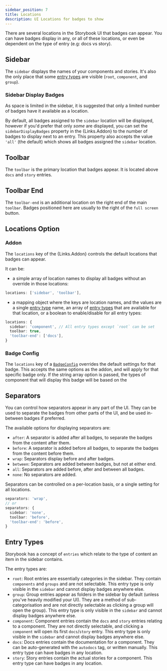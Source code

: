 ```yaml
---
sidebar_position: 7
title: Locations
description: UI Locations for badges to show
---
```



There are several locations in the Storybook UI that badges can appear. You can have badges display
in any, or all of these locations, or even be dependent on the type of entry (e.g: docs vs story).

## Sidebar

The `sidebar` displays the names of your components and stories. It's also the only place that some
[entry types](#entry-types) are visible (`root`, `component`, and `group`).

### Sidebar Display Badges

As space is limited in the sidebar, it is suggested that only a limited number of badges have it
available as a location.

By default, all badges assigned to the `sidebar` location will be displayed, however if you'd prefer
that only _some_ are displayed, you can set the `sidebarDisplayBadges` property in the {Links.Addon}
to the number of badges to display next to an entry. This property also accepts the value `'all'`
(the default) which shows all badges assigned the `sidebar` location.

## Toolbar

The `toolbar` is the primary location that badges appear. It is located above `docs` and `story`
entries.

## Toolbar End

The `toolbar-end` is an additional location on the right end of the main `toolbar`. Badges
positioned here are usually to the right of the `full screen` button.

## Locations Option

### Addon

The `locations` key of the {Links.Addon} controls the default locations that badges can appear.

It can be:

- a simple array of location names to display all badges without an override in those locations:

```ts
locations: ['sidebar', 'toolbar'],
```

- a mapping object where the keys are location names, and the values are a single
  [entry type](#entry-types) name, an array of [entry types](#entry-types) that are available for
  that location, or a boolean to enable/disable for all entry types:

```ts
locations: {
  sidebar: 'component', // All entry types except `root` can be set
  toolbar: true,
  'toolbar-end': ['docs'],
}
```

### Badge Config

The `locations` key of a [`BadgeConfig`](./badge-map.mdx#badge-config) overrides the default
settings for that badge. This accepts the same options as the addon, and will apply for that
specific badge only. If the string array option is passed, the types of component that will display
this badge will be based on the

## Separators

You can control how separators appear in any part of the UI. They can be used to separate the badges
from other parts of the UI, and be used in-between badges if preferred.

The available options for displaying separators are:

- `after`: A separator is added after all badges, to separate the badges from the content after
  them.
- `before`: A separator is added before all badges, to separate the badges from the content before
  them.
- `wrap`: Separators display before and after badges.
- `between`: Separators are added between badges, but not at either end.
- `all`: Separators are added before, after and between all badges.
- `none`: No separators are added.

Separators can be controlled on a per-location basis, or a single setting for all locations.

```ts
separators: 'wrap',
// or
separators: {
  sidebar: 'none',
  toolbar: 'before',
  'toolbar-end': 'before',
}
```

## Entry Types

Storybook has a concept of `entries` which relate to the type of content an item in the sidebar
contains.

The entry types are:

- `root`: Root entries are essentially categories in the sidebar. They contain `components` and
  `groups` and are not selectable. This entry type is only visible in the `sidebar` and cannot
  display badges anywhere else.
- `group`: Group entries appear as folders in the sidebar by default (unless you've heavily modified
  your UI). They are a method of sub-categorisation and are not directly selectable as clicking a
  group will open the group). This entry type is only visible in the `sidebar` and cannot display
  badges anywhere else.
- `component`: Component entries contain the `docs` and `story` entries relating to a component.
  They are not directly selectable, and clicking a `component` will open its first `docs`/`story`
  entry. This entry type is only visible in the `sidebar` and cannot display badges anywhere else.
- `docs`: Docs entries contain the documentation for a component. They can be auto-generated with
  the `autodocs` tag, or written manually. This entry type can have badges in any location.
- `story`: Story entries contain the actual stories for a component. This entry type can have badges
  in any location.
